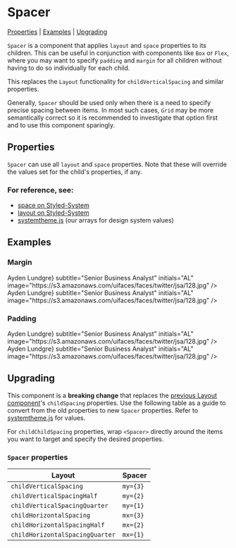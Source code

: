 
<Meta title="Components/Spacer" component={Spacer} />

# Spacer

[Properties](#properties) | [Examples](#examples) | [Upgrading](#upgrading)

`Spacer` is a component that applies `layout` and `space` properties to its children. This can be useful in conjunction with components like `Box` or `Flex`, where you may want to specify `padding` and `margin` for all children without having to do so individually for each child.

This replaces the `Layout` functionality for `childVerticalSpacing` and similar properties.

Generally, `Spacer` should be used only when there is a need to specify precise spacing between items. In most such cases, `Grid` may be more semantically correct so it is recommended to investigate that option first and to use this component sparingly.

## Properties

`Spacer` can use all `layout` and `space` properties. Note that these will override the values set for the child's properties, if any.

<Props of={Spacer} />

### For reference, see:

- [space on Styled-System](https://styled-system.com/table#space)
- [layout on Styled-System](https://styled-system.com/table#layout)
- [systemtheme.js](https://github.com/orchestrated-io/orca-design-system/blob/master/packages/orcs-design-system/lib/systemtheme.js) (our arrays for design system values)

## Examples

### Margin

<Preview>
  <Story name="Margin">
      <Spacer my={3}>
      <Avatar
        title="Ayden Lundgre"
        subtitle="Senior Business Analyst"
        initials="AL"
        image="https://s3.amazonaws.com/uifaces/faces/twitter/jsa/128.jpg"
      />
      <Avatar
        title="Ayden Lundgre"
        subtitle="Senior Business Analyst"
        initials="AL"
        />
      <Avatar
        title={<StyledLink href="#">Ayden Lundgre</StyledLink>}
        subtitle="Senior Business Analyst"
        initials="AL"
        image="https://s3.amazonaws.com/uifaces/faces/twitter/jsa/128.jpg"
      />
      <Avatar
        sizing="small"
        title="Ayden Lundgre"
        subtitle="Senior Business Analyst"
        initials="AL"
        image="https://s3.amazonaws.com/uifaces/faces/twitter/jsa/128.jpg"
      />
      <Avatar
        sizing="small"
        title={<StyledLink href="#">Ayden Lundgre</StyledLink>}
        subtitle="Senior Business Analyst"
        initials="AL"
        image="https://s3.amazonaws.com/uifaces/faces/twitter/jsa/128.jpg"
      />
      </Spacer>
</Story>
</Preview>

### Padding

<Preview>
  <Story name="Padding">
      <Spacer padding={3}>
      <Avatar
        title="Ayden Lundgre"
        subtitle="Senior Business Analyst"
        initials="AL"
        image="https://s3.amazonaws.com/uifaces/faces/twitter/jsa/128.jpg"
      />
      <Avatar
        title="Ayden Lundgre"
        subtitle="Senior Business Analyst"
        initials="AL"
        />
      <Avatar
        title={<StyledLink href="#">Ayden Lundgre</StyledLink>}
        subtitle="Senior Business Analyst"
        initials="AL"
        image="https://s3.amazonaws.com/uifaces/faces/twitter/jsa/128.jpg"
      />
      <Avatar
        sizing="small"
        title="Ayden Lundgre"
        subtitle="Senior Business Analyst"
        initials="AL"
        image="https://s3.amazonaws.com/uifaces/faces/twitter/jsa/128.jpg"
      />
      <Avatar
        sizing="small"
        title={<StyledLink href="#">Ayden Lundgre</StyledLink>}
        subtitle="Senior Business Analyst"
        initials="AL"
        image="https://s3.amazonaws.com/uifaces/faces/twitter/jsa/128.jpg"
      />
      </Spacer>
  </Story>
</Preview>

## Upgrading

This component is a **breaking change** that replaces the [previous Layout component](./?path=/docs/layout--page)'s `childSpacing` properties. Use the following table as a guide to convert from the old properties to new `Spacer` properties. Refer to [systemtheme.js](https://github.com/orchestrated-io/orca-design-system/blob/master/packages/orcs-design-system/lib/systemtheme.js) for values.

For `childChildSpacing` properties, wrap `<Spacer>` directly around the items you want to target and specify the desired properties.

### `Spacer` properties

| **Layout**                      | **Spacer**         |
| ------------------------------- | ------------------ |
| `childVerticalSpacing`          | `my={3}` |
| `childVerticalSpacingHalf`      | `my={2}`           |
| `childVerticalSpacingQuarter`   | `my={1}`           |
| `childHorizontalSpacing`        | `mx={3}` |
| `childHorizontalSpacingHalf`    | `mx={2}`           |
| `childHorizontalSpacingQuarter` | `mx={1}`           |
